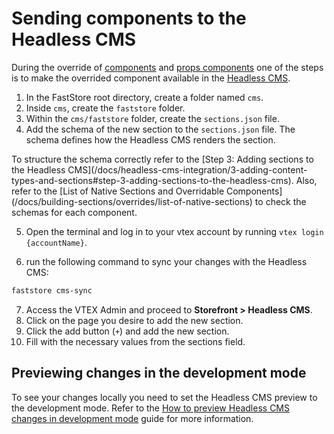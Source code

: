 
# Sending components to the Headless CMS

During the override of [components](/) and [props components](/) one of the steps
is to make the overrided component available in the [Headless CMS]().

1. In the FastStore root directory, create a folder named `cms`.
2. Inside `cms`, create the `faststore` folder.
3. Within the `cms/faststore` folder, create the `sections.json` file.
4. Add the schema of the new section to the `sections.json` file. The schema defines how the Headless CMS renders the section.

 
<Callout type="warning" emoji="⚠️">
  To structure the schema correctly refer to the [Step 3: Adding sections to the Headless CMS](/docs/headless-cms-integration/3-adding-content-types-and-sections#step-3-adding-sections-to-the-headless-cms). 
  Also, refer to the [List of Native Sections and Overridable Components](/docs/building-sections/overrides/list-of-native-sections) to check the schemas for each component.
</Callout>

5. Open the terminal and log in to your vtex account by running `vtex login {accountName}`.

6. run the following command to sync your changes with the Headless CMS:

```bash
faststore cms-sync
```
7. Access the VTEX Admin and proceed to **Storefront > Headless CMS**.
8. Click on the page you desire to add the new section.
9. Click the add button (`+`) and add the new section.
10. Fill with the necessary values from the sections field.

## Previewing changes in the development mode

To see your changes locally you need to set the Headless CMS preview to the development mode. 
Refer to the [How to preview Headless CMS changes in development mode](/docs/how-to-preview-headless-cms-changes-in-development-mode) guide for more information.
